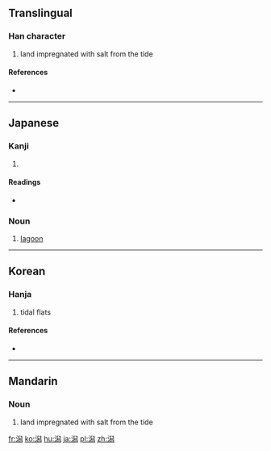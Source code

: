 ==Translingual==

===Han character===
{{Han char|rn=85|rad=水|as=12|sn=15|four=37127|canj=EHXF}}

# land impregnated with salt from the tide

====References====
* {{Han ref|kx=0649.160|dkj=18247|dj=1059.100|hdz=31743.090|uh=6F5F|ud=28511|bh=BCF3|bd=48371}}

----

==Japanese==

===Kanji===
{{ja-kanji|grade=c|rs=水12}}

# {{defn|lang=ja|sort=水12}}

====Readings====
* {{ja-readings|on=[[せき]] (seki)|kun=[[かた]] (kata)}}

===Noun===
{{ja-noun|hira=かた}}

# [[lagoon]]

----

==Korean==

===Hanja===
{{ko-hanja|hangeul=[[석]]|rv=seok|mr=sŏk|y=sek|eumhun=개펄|ehrv=gaepeol|ehmr=kaep'ǒl|ehy=}}

# tidal flats

====References====
* {{Hanja ref|nav=10000}}

----

==Mandarin==

===Noun===
{{cmn-noun|ts|pin=xì|pint=xi4}}

# land impregnated with salt from the tide

[[fr:潟]]
[[ko:潟]]
[[hu:潟]]
[[ja:潟]]
[[pl:潟]]
[[zh:潟]]